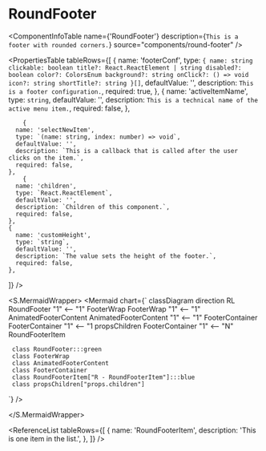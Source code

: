 

<Meta title="ApplicationModel/Components/RoundFooter/docs" />

# RoundFooter

<ComponentInfoTable
  name={'RoundFooter'}
  description={`This is a footer with rounded corners.`}
  source="components/round-footer"
/>

<PropertiesTable
  tableRows={[
    {
      name: 'footerConf',
      type: `{
            name: string
            clickable: boolean
            title?: React.ReactElement | string
            disabled?: boolean
            color?: ColorsEnum
            background?: string
            onClick?: () => void
            icon?: string
            shortTitle?: string
          }[]`,
      defaultValue: '',
      description: `This is a footer configuration.`,
      required: true,
    },
    {
      name: 'activeItemName',
      type: `string`,
      defaultValue: '',
      description: `This is a technical name of the active menu item.`,
      required: false,
    },

        {
      name: 'selectNewItem',
      type: `(name: string, index: number) => void`,
      defaultValue: '',
      description: `This is a callback that is called after the user clicks on the item.`,
      required: false,
    },
        {
      name: 'children',
      type: `React.ReactElement`,
      defaultValue: '',
      description: `Children of this component.`,
      required: false,
    },
    {
      name: 'customHeight',
      type: `string`,
      defaultValue: '',
      description: `The value sets the height of the footer.`,
      required: false,
    },

]}
/>

<S.MermaidWrapper>
<Mermaid
  chart={`
     classDiagram
     direction RL
     RoundFooter "1" <-- "1" FooterWrap
     FooterWrap "1" <-- "1" AnimatedFooterContent
     AnimatedFooterContent "1" <-- "1" FooterContainer
     FooterContainer "1" <-- "1 propsChildren
     FooterContainer "1" <-- "N" RoundFooterItem

     class RoundFooter:::green
     class FooterWrap
     class AnimatedFooterContent
     class FooterContainer
     class RoundFooterItem["R - RoundFooterItem"]:::blue
     class propsChildren["props.children"]

`}
/>

</S.MermaidWrapper>

<ReferenceList
  tableRows={[
    {
      name: 'RoundFooterItem',
      description: 'This is one item in the list.',
    },
  ]}
/>
